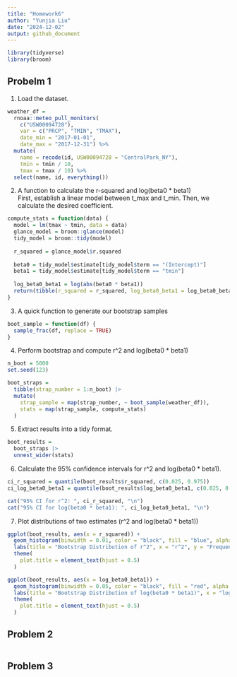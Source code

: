 ```yaml
---
title: "Homework6"
author: "Yunjia Liu"
date: "2024-12-02"
output: github_document
---
```


```r
library(tidyverse)
library(broom)
```

## Probelm 1

1. Load the dataset.

```r
weather_df = 
  rnoaa::meteo_pull_monitors(
    c("USW00094728"),
    var = c("PRCP", "TMIN", "TMAX"), 
    date_min = "2017-01-01",
    date_max = "2017-12-31") %>%
  mutate(
    name = recode(id, USW00094728 = "CentralPark_NY"),
    tmin = tmin / 10,
    tmax = tmax / 10) %>%
  select(name, id, everything())
```


2. A function to calculate the r-squared and log(beta0 * beta1) \
First, establish a linear model between t_max and t_min. Then, we calculate the desired coefficient.

```r
compute_stats = function(data) {
  model = lm(tmax ~ tmin, data = data)
  glance_model = broom::glance(model)
  tidy_model = broom::tidy(model)
  
  r_squared = glance_model$r.squared
  
  beta0 = tidy_model$estimate[tidy_model$term == "(Intercept)"]
  beta1 = tidy_model$estimate[tidy_model$term == "tmin"]
  
  log_beta0_beta1 = log(abs(beta0 * beta1))
  return(tibble(r_squared = r_squared, log_beta0_beta1 = log_beta0_beta1))
}
```

3. A quick function to generate our bootstrap samples
```r
boot_sample = function(df) {
  sample_frac(df, replace = TRUE)
}
```

4. Perform bootstrap and compute r^2 and log(beta0 * beta1)
```r
n_boot = 5000
set.seed(123)

boot_straps =
  tibble(strap_number = 1:n_boot) |>
  mutate(
    strap_sample = map(strap_number, ~ boot_sample(weather_df)),  
    stats = map(strap_sample, compute_stats)
  )
```


5. Extract results into a tidy format.

```r
boot_results = 
  boot_straps |>
  unnest_wider(stats)
```

6. Calculate the 95% confidence intervals for r^2 and log(beta0 * beta1).

```r
ci_r_squared = quantile(boot_results$r_squared, c(0.025, 0.975))
ci_log_beta0_beta1 = quantile(boot_results$log_beta0_beta1, c(0.025, 0.975))

cat("95% CI for r^2: ", ci_r_squared, "\n")
cat("95% CI for log(beta0 * beta1): ", ci_log_beta0_beta1, "\n")
```

7. Plot distributions of two estimates (r^2 and log(beta0 * beta1))

```r
ggplot(boot_results, aes(x = r_squared)) +
  geom_histogram(binwidth = 0.01, color = "black", fill = "blue", alpha = 0.7) +
  labs(title = "Bootstrap Distribution of r^2", x = "r^2", y = "Frequency") +
  theme(
    plot.title = element_text(hjust = 0.5)
  )

ggplot(boot_results, aes(x = log_beta0_beta1)) +
  geom_histogram(binwidth = 0.05, color = "black", fill = "red", alpha = 0.7) +
  labs(title = "Bootstrap Distribution of log(beta0 * beta1)", x = "log(beta0 * beta1)", y = "Frequency") +
  theme(
    plot.title = element_text(hjust = 0.5)
  )
```

## Problem 2

```r


```


## Problem 3

```r

```

